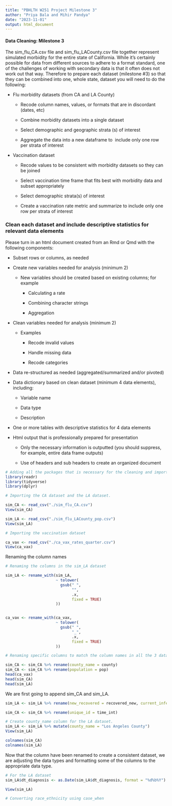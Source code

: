 ```yaml
---
title: "PBHLTH W251 Project Milestone 3"
author: "Priya Bala and Mihir Pandya"
date: "2023-11-01"
output: html_document
---
```


#### **Data Cleaning: Milestone 3**

The sim_flu_CA.csv file and sim_flu_LACounty.csv file together represent simulated morbidity for the entire state of California. While it's certainly possible for data from different sources to adhere to a format standard, one of the challenges of working with secondary data is that it often does not work out that way. Therefore to prepare each dataset (milestone #3) so that they can be combined into one, whole state, dataset you will need to do the following:

-   Flu morbidity datasets (from CA and LA County)

    -   Recode column names, values, or formats that are in discordant (dates, etc)

    -   Combine morbidity datasets into a single dataset

    -   Select demographic and geographic strata (s) of interest

    -   Aggregate the data into a new dataframe to  include only one row per strata of interest

-   Vaccination dataset 

    -   Recode values to be consistent with morbidity datasets so they can be joined

    -   Select vaccination time frame that fits best with morbidity data and subset appropriately

    -   Select demographic strata(s) of interest

    -   Create a vaccination rate metric and summarize to include only one row per strata of interest

### Clean each dataset and include descriptive statistics for relevant data elements

Please turn in an html document created from an Rmd or Qmd with the following components:

-   Subset rows or columns, as needed

-   Create new variables needed for analysis (minimum 2)

    -   New variables should be created based on existing columns; for example

        -   Calculating a rate

        -   Combining character strings

        -   Aggregation

-   Clean variables needed for analysis (minimum 2)

    -   Examples

        -   Recode invalid values

        -   Handle missing data

        -   Recode categories

-   Data re-structured as needed (aggregated/summarized and/or pivoted)

-   Data dictionary based on clean dataset (minimum 4 data elements), including:

    -   Variable name

    -   Data type

    -   Description

-   One or more tables with descriptive statistics for 4 data elements

-   Html output that is professionally prepared for presentation

    -   Only the necessary information is outputted (you should suppress, for example, entire data frame outputs)

    -   Use of headers and sub headers to create an organized document

```r
# Adding all the packages that is necessary for the cleaning and importing done in this milestone. We are using readr, tidyverse, dplyr. 
library(readr)
library(tidyverse)
library(dplyr)
```

```r
# Importing the CA dataset and the LA dataset. 

sim_CA <- read_csv("./sim_flu_CA.csv")
View(sim_CA)

sim_LA <- read_csv("./sim_flu_LACounty_pop.csv")
View(sim_LA)

# Importing the vaccination dataset 

ca_vax <- read_csv("./ca_vax_rates_quarter.csv")
View(ca_vax)
```

Renaming the column names

```r

# Renaming the columns in the sim_LA dataset

sim_LA <- rename_with(sim_LA,
                      ~ tolower(
                        gsub(" ",
                             "",
                             .x,
                             fixed = TRUE)
                      ))


ca_vax <- rename_with(ca_vax,
                      ~ tolower(
                        gsub(" ",
                             "_",
                             .x,
                             fixed = TRUE)
                      ))

# Renaming specific columns to match the column names in all the 3 datasets 

sim_CA <- sim_CA %>% rename(county_name = county)
sim_CA <- sim_CA %>% rename(population = pop)
head(ca_vax)
head(sim_CA)
head(sim_LA)
```

We are first going to append sim_CA and sim_LA.

```r

sim_LA <- sim_LA %>% rename(new_recovered = recovered_new, current_infected = infected_current, new_infections = dx_new, count_susceptible = susceptible, cumulative_infected = infected_cumulative, cumulative_recovered = recovered_cumulative, new_severe = severe_new, cumulative_severe = severe_cumulative, dt_diagnosis = dt_dx, age_cat = age_category, race_ethnicity = race_eth, report_date = dt_report)

sim_CA <- sim_CA %>% rename(unique_id = time_int)

# Create county_name column for the LA dataset. 
sim_LA <- sim_LA %>% mutate(county_name = "Los Angeles County")
View(sim_LA)

colnames(sim_CA)
colnames(sim_LA)
```

Now that the column have been renamed to create a consistent dataset, we are adjusting the data types and formatting some of the columns to the appropriate data type.

```r
# For the LA dataset 
sim_LA$dt_diagnosis <- as.Date(sim_LA$dt_diagnosis, format = "%d%b%Y")

View(sim_LA)

# Converting race_ethnicity using case_when 


```
